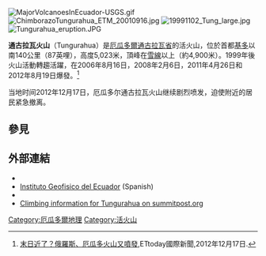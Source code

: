 [[File:MajorVolcanoesInEcuador-USGS.gif|right]]
[[File:ChimborazoTungurahua_ETM_20010916.jpg|right]]
[[File:19991102_Tung_large.jpg|thumb]]
[[File:Tungurahua_eruption.JPG|thumb]]

'''通古拉瓦火山'''（Tungurahua）是[[厄瓜多爾|厄瓜多爾]][[通古拉瓦省|通古拉瓦省]]的活火山，位於首都[[基多|基多]]以南140公里（87英哩），高度5,023米，頂峰在[[雪線|雪線]]以上（約4,900米）。1999年後火山活動轉趨活躍，在2006年8月16日，2008年2月6日，2011年4月26日和2012年8月19日爆發。<ref>[http://www.ettoday.net/news/20121217/140606 末日近了？俄羅斯、厄瓜多火山又噴發]{{dead link|date=十月 2017 |bot=InternetArchiveBot }},ETtoday國際新聞,2012年12月17日.</ref>

当地时间2012年12月17日，厄瓜多尔通古拉瓦火山继续剧烈喷发，迫使附近的居民紧急撤离。

==參見==
{{reflist}}

== 外部連結 ==
*{{commons category inline}}
* [http://www.igepn.edu.ec/ Instituto Geofisico del Ecuador] {{Wayback|url=http://www.igepn.edu.ec/ |date=20110222210620 }} (Spanish)
* {{cite gvp
  | vnum = 1502-08=
  | name = Tungurahua
  | accessdate = 2009-01-01 }}
* [http://www.summitpost.org/mountain/rock/152901/tungurahua.html Climbing information for Tungurahua on summitpost.org] {{Wayback|url=http://www.summitpost.org/mountain/rock/152901/tungurahua.html |date=20080516092320 }}

{{coord|1|28|12|S|78|26|41|W|type:mountain|display=title}}

{{ecuador-geo-stub}}
{{normdaten}}
{{DEFAULTSORT:Tungurahua}}
[[Category:厄瓜多爾地理|Category:厄瓜多爾地理]]
[[Category:活火山|Category:活火山]]